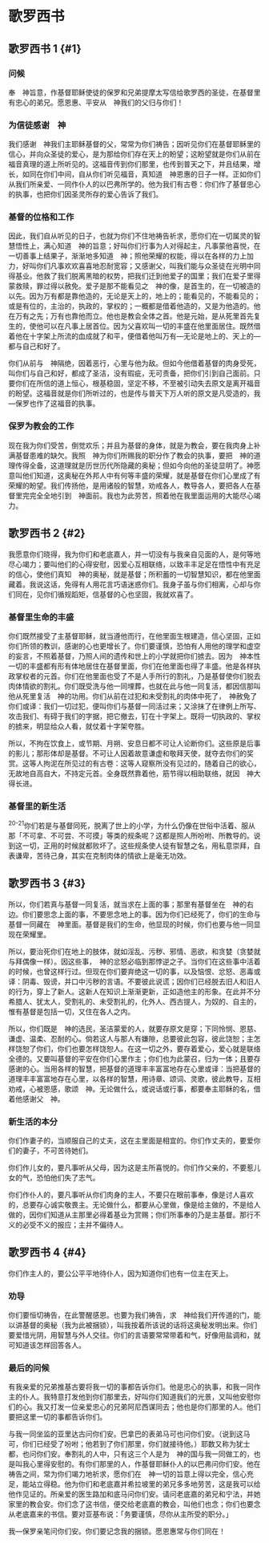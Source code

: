
# 歌罗西书

## 歌罗西书 1 {#1}

### 问候

奉　神旨意，作基督耶稣使徒的<Pn>保罗</Pn>和兄弟<Pn>提摩太</Pn>写信给<Pn>歌罗西</Pn>的圣徒，在基督里有忠心的弟兄。愿恩惠、平安从　神我们的父归与你们！<br/>

### 为信徒感谢　神

我们感谢　神我们主耶稣基督的父，常常为你们祷告；因听见你们在基督耶稣里的信心，并向众圣徒的爱心，是为那给你们存在天上的盼望；这盼望就是你们从前在福音真理的道上所听见的。这福音传到你们那里，也传到普天之下，并且结果，增长，如同在你们中间，自从你们听见福音，真知道　神恩惠的日子一样。正如你们从我们所亲爱、一同作仆人的<Pn>以巴弗</Pn>所学的。他为我们<Nt>有古卷：你们</Nt>作了基督忠心的执事，也把你们因<Add>圣</Add>灵所存的爱心告诉了我们。<br/>

### 基督的位格和工作

因此，我们自从听见的日子，也就为你们不住地祷告祈求，愿你们在一切属灵的智慧悟性上，满心知道　神的旨意；好叫你们行事为人对得起主，凡事蒙他喜悦，在一切善事上结果子，渐渐地多知道　神；照他荣耀的权能，得以在各样的力上加力，好叫你们凡事欢欢喜喜地忍耐宽容；又感谢父，叫我们能与众圣徒在光明中同得基业。他救了我们脱离黑暗的权势，把我们迁到他爱子的国里；我们在爱子里得蒙救赎，罪过得以赦免。爱子是那不能看见之　神的像，是首生的，在一切被造的以先。因为万有都是靠他造的，无论是天上的，地上的；能看见的，不能看见的；或是有位的，主治的，执政的，掌权的；一概都是借着他造的，又是为他造的。他在万有之先；万有也靠他而立。他也是教会全体之首。他是元始，是从死里首先复生的，使他可以在凡事上居首位。因为<Add>父</Add>喜欢叫一切的丰盛在他里面居住。既然借着他在十字架上所流的血成就了和平，便借着他叫万有—无论是地上的、天上的—都与自己和好了。<br/>

你们从前与　神隔绝，因着恶行，心里<Add>与他</Add>为敌。但如今他借着基督的肉身受死，叫你们与自己和好，都成了圣洁，没有瑕疵，无可责备，把你们引到自己面前。只要你们在所信的道上恒心，根基稳固，坚定不移，不至被引动失去<Nt>原文是离开</Nt>福音的盼望。这福音就是你们所听过的，也是传与普天下万人听的<Nt>原文是凡受造的</Nt>，我—<Pn>保罗</Pn>也作了这福音的执事。<br/>

### 保罗为教会的工作

现在我为你们受苦，倒觉欢乐；并且为基督的身体，就是为教会，要在我肉身上补满基督患难的缺欠。我照　神为你们所赐我的职分作了教会的执事，要把　神的道理传得全备，这道理就是历世历代所隐藏的奥秘；但如今向他的圣徒显明了。神愿意叫他们知道，这奥秘在外邦人中有何等丰盛的荣耀，就是基督在你们心里成了<Add>有</Add>荣耀的盼望。我们传扬他，是用诸般的智慧，劝戒各人，教导各人，要把各人在基督里完完全全地引到　神面前。我也为此劳苦，照着他在我里面运用的大能尽心竭力。<br/>

## 歌罗西书 2 {#2}

我愿意你们晓得，我为你们和<Pn>老底嘉</Pn>人，并一切没有与我亲自见面的人，是何等地尽心竭力；要叫他们的心得安慰，因爱心互相联络，以致丰丰足足在悟性中有充足的信心，使他们真知　神的奥秘，就是基督；所积蓄的一切智慧知识，都在他里面藏着。我说这话，免得有人用花言巧语迷惑你们。我身子虽与你们相离，心却与你们同在，见你们循规蹈矩，信基督的心也坚固，我就欢喜了。<br/>

### 基督里生命的丰盛

你们既然接受了主基督耶稣，就当遵他而行，在他里面生根建造，信心坚固，正如你们所领的教训，感谢的心也更增长了。你们要谨慎，恐怕有人用他的理学和虚空的妄言，不照着基督，乃照人间的遗传和世上的小学就把你们掳去。因为　神本性一切的丰盛都有形有体地居住在基督里面，你们在他里面也得了丰盛。他是各样执政掌权者的元首。你们在他里面也受了不是人手所行的割礼，乃是基督使你们脱去肉体<Add>情欲</Add>的割礼。你们既受洗与他一同埋葬，也就在此与他一同复活，都因信那叫他从死里复活　神的功用。你们从前在过犯和未受割礼的肉体中死了，　神赦免了你们<Nt>或译：我们</Nt>一切过犯，便叫你们与基督一同活过来；又涂抹了在律例上所写、攻击我们、有碍于我们的字据，把它撤去，钉在十字架上。既将一切执政的、掌权的掳来，明显给众人看，就仗着十字架夸胜。<br/>

所以，不拘在饮食上，或节期、月朔、安息日都不可让人论断你们。这些原是后事的影儿；那形体却是基督。不可让人因着故意谦虚和敬拜天使，就夺去你们的奖赏。这等人拘泥在所见过的<Nt>有古卷：这等人窥察所没有见过的</Nt>，随着自己的欲心，无故地自高自大，不持定元首。全身既然靠着他，筋节得以相助联络，就因　神大得长进。<br/>

### 基督里的新生活

<sup>20-21</sup>你们若是与基督同死，脱离了世上的小学，为什么仍像在世俗中活着、服从那「不可拿、不可尝、不可摸」等类的规条呢？这都是照人所吩咐、所教导的。说到这一切，正用的时候就都败坏了。这些规条使人徒有智慧之名，用私意崇拜，自表谦卑，苦待己身，其实在克制肉体的情欲上是毫无功效。<br/>

## 歌罗西书 3 {#3}

所以，你们若真与基督一同复活，就当求在上面的事；那里有基督坐在　神的右边。你们要思念上面的事，不要思念地上的事。因为你们已经死了，你们的生命与基督一同藏在　神里面。基督是我们的生命，他显现的时候，你们也要与他一同显现在荣耀里。<br/>

所以，要治死你们在地上的肢体，就如淫乱、污秽、邪情、恶欲，和贪婪（贪婪就与拜偶像一样）。因这些事，　神的忿怒必临到那悖逆之子。当你们在这些事中活着的时候，也曾这样行过。但现在你们要弃绝这一切的事，以及恼恨、忿怒、恶毒<Nt>或译：阴毒</Nt>、毁谤，并口中污秽的言语。不要彼此说谎；因你们已经脱去旧人和旧人的行为，穿上了新人。这新人在知识上渐渐更新，正如造他主的形象。在此并不分<Pn>希腊</Pn>人、<Pn>犹太</Pn>人，受割礼的、未受割礼的，化外人、<Pn>西古提</Pn>人，为奴的、自主的，惟有基督是包括一切，又住在各人之内。<br/>

所以，你们既是　神的选民，圣洁蒙爱的人，就要存<Nt>原文是穿；下同</Nt>怜悯、恩慈、谦虚、温柔、忍耐的心。倘若这人与那人有嫌隙，总要彼此包容，彼此饶恕；主怎样饶恕了你们，你们也要怎样饶恕人。在这一切之外，要存着爱心，爱心就是联络全德的。又要叫基督的平安在你们心里作主；你们也为此蒙召，归为一体；且要存感谢的心。当用各样的智慧，把基督的道理丰丰富富地存在心里<Nt>或译：当把基督的道理丰丰富富地存在心里，以各样的智慧</Nt>，用诗章、颂词、灵歌，彼此教导，互相劝戒，心被恩感，歌颂　神。无论做什么，或说话或行事，都要奉主耶稣的名，借着他感谢父　神。<br/>

### 新生活的本分

你们作妻子的，当顺服自己的丈夫，这在主里面是相宜的。你们作丈夫的，要爱你们的妻子，不可苦待她们。<br/>

你们作儿女的，要凡事听从父母，因为这是主所喜悦的。你们作父亲的，不要惹儿女的气，恐怕他们失了志气。<br/>

你们作仆人的，要凡事听从你们肉身的主人，不要只在眼前事奉，像是讨人喜欢的，总要存心诚实敬畏主。无论做什么，都要从心里做，像是给主做的，不是给人做的，因你们知道从主那里必得着基业为赏赐；你们所事奉的乃是主基督。那行不义的必受不义的报应；<Add>主</Add>并不偏待人。<br/>

## 歌罗西书 4 {#4}

你们作主人的，要公公平平地待仆人，因为知道你们也有一位主在天上。<br/>

### 劝导

你们要恒切祷告，在此警醒感恩。也要为我们祷告，求　神给我们开传道的门，能以讲基督的奥秘（我为此被捆锁），叫我按着所该说的话将这奥秘发明出来。你们要爱惜光阴，用智慧与外人交往。你们的言语要常常带着和气，<Add>好像</Add>用盐调和，就可知道该怎样回答各人。<br/>

### 最后的问候

有我亲爱的兄弟<Pn>推基古</Pn>要将我一切的事都告诉你们。他是忠心的执事，和我一同作主的仆人。我特意打发他到你们那里去，好叫你们知道我们的光景，又叫他安慰你们的心。我又打发一位亲爱忠心的兄弟<Pn>阿尼西谋</Pn>同去；他也是你们那里的人。他们要把这里一切的事都告诉你们。<br/>

与我一同坐监的<Pn>亚里达古</Pn>问你们安。<Pn>巴拿巴</Pn>的表弟<Pn>马可</Pn>也问你们安。（说到这<Pn>马可</Pn>，你们已经受了吩咐；他若到了你们那里，你们就接待他。）<Pn>耶数</Pn>又称为<Pn>犹士都</Pn>，也问你们安。奉割礼的人中，只有这三个人是为　神的国与我一同做工的，也是叫我心里得安慰的。有你们那里的人，作基督耶稣仆人的<Pn>以巴弗</Pn>问你们安。他在祷告之间，常为你们竭力地祈求，愿你们在　神一切的旨意上得以完全，信心充足，能站立得稳。他为你们和<Pn>老底嘉</Pn>并<Pn>希拉坡里</Pn>的弟兄多多地劳苦，这是我可以给他作见证的。所亲爱的医生<Pn>路加</Pn>和<Pn>底马</Pn>问你们安。请问<Pn>老底嘉</Pn>的弟兄和<Pn>宁法</Pn>，并她家里的教会安。你们念了这书信，便交给<Pn>老底嘉</Pn>的教会，叫他们也念；你们也要念从<Pn>老底嘉</Pn>来的书信。要对<Pn>亚基布</Pn>说：「务要谨慎，尽你从主所受的职分。」<br/>

我—<Pn>保罗</Pn>亲笔问你们安。你们要记念我的捆锁。愿恩惠<Add>常</Add>与你们同在！<br/>
